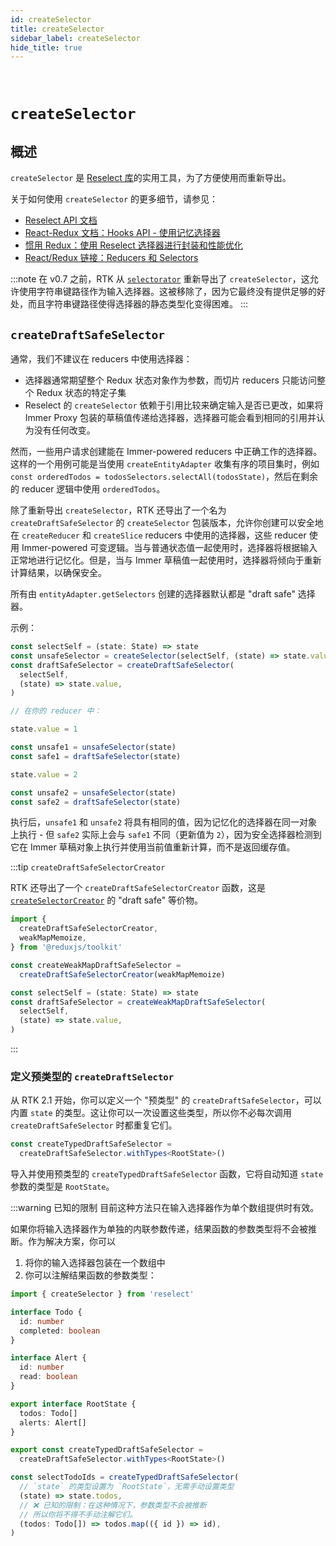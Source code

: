 ```yaml
---
id: createSelector
title: createSelector
sidebar_label: createSelector
hide_title: true
---
```


&nbsp;

# `createSelector`

## 概述

`createSelector` 是 [Reselect 库](https://github.com/reduxjs/reselect)的实用工具，为了方便使用而重新导出。

关于如何使用 `createSelector` 的更多细节，请参见：

- [Reselect API 文档](https://github.com/reduxjs/reselect)
- [React-Redux 文档：Hooks API - 使用记忆选择器](https://react-redux.js.org/next/api/hooks#using-memoizing-selectors)
- [惯用 Redux：使用 Reselect 选择器进行封装和性能优化](https://blog.isquaredsoftware.com/2017/12/idiomatic-redux-using-reselect-selectors/)
- [React/Redux 链接：Reducers 和 Selectors](https://github.com/markerikson/react-redux-links/blob/master/redux-reducers-selectors.md)

:::note
在 v0.7 之前，RTK 从 [`selectorator`](https://github.com/planttheidea/selectorator) 重新导出了 `createSelector`，这允许使用字符串键路径作为输入选择器。这被移除了，因为它最终没有提供足够的好处，而且字符串键路径使得选择器的静态类型化变得困难。
:::

## `createDraftSafeSelector`

通常，我们不建议在 reducers 中使用选择器：

- 选择器通常期望整个 Redux 状态对象作为参数，而切片 reducers 只能访问整个 Redux 状态的特定子集
- Reselect 的 `createSelector` 依赖于引用比较来确定输入是否已更改，如果将 Immer Proxy 包装的草稿值传递给选择器，选择器可能会看到相同的引用并认为没有任何改变。

然而，一些用户请求创建能在 Immer-powered reducers 中正确工作的选择器。这样的一个用例可能是当使用 `createEntityAdapter` 收集有序的项目集时，例如 `const orderedTodos = todosSelectors.selectAll(todosState)`，然后在剩余的 reducer 逻辑中使用 `orderedTodos`。

除了重新导出 `createSelector`，RTK 还导出了一个名为 `createDraftSafeSelector` 的 `createSelector` 包装版本，允许你创建可以安全地在 `createReducer` 和 `createSlice` reducers 中使用的选择器，这些 reducer 使用 Immer-powered 可变逻辑。当与普通状态值一起使用时，选择器将根据输入正常地进行记忆化。但是，当与 Immer 草稿值一起使用时，选择器将倾向于重新计算结果，以确保安全。

所有由 `entityAdapter.getSelectors` 创建的选择器默认都是 "draft safe" 选择器。

示例：

```ts no-transpile
const selectSelf = (state: State) => state
const unsafeSelector = createSelector(selectSelf, (state) => state.value)
const draftSafeSelector = createDraftSafeSelector(
  selectSelf,
  (state) => state.value,
)

// 在你的 reducer 中：

state.value = 1

const unsafe1 = unsafeSelector(state)
const safe1 = draftSafeSelector(state)

state.value = 2

const unsafe2 = unsafeSelector(state)
const safe2 = draftSafeSelector(state)
```

执行后，`unsafe1` 和 `unsafe2` 将具有相同的值，因为记忆化的选择器在同一对象上执行 - 但 `safe2` 实际上会与 `safe1` 不同（更新值为 `2`），因为安全选择器检测到它在 Immer 草稿对象上执行并使用当前值重新计算，而不是返回缓存值。

:::tip `createDraftSafeSelectorCreator`

RTK 还导出了一个 `createDraftSafeSelectorCreator` 函数，这是 [`createSelectorCreator`](https://github.com/reduxjs/reselect#createselectorcreatormemoize-memoizeoptions) 的 "draft safe" 等价物。

```ts no-transpile
import {
  createDraftSafeSelectorCreator,
  weakMapMemoize,
} from '@reduxjs/toolkit'

const createWeakMapDraftSafeSelector =
  createDraftSafeSelectorCreator(weakMapMemoize)

const selectSelf = (state: State) => state
const draftSafeSelector = createWeakMapDraftSafeSelector(
  selectSelf,
  (state) => state.value,
)
```

:::

### 定义预类型的 `createDraftSelector`

从 RTK 2.1 开始，你可以定义一个 "预类型" 的 `createDraftSafeSelector`，可以内置 `state` 的类型。这让你可以一次设置这些类型，所以你不必每次调用 `createDraftSafeSelector` 时都重复它们。

```ts no-transpile
const createTypedDraftSafeSelector =
  createDraftSafeSelector.withTypes<RootState>()
```

导入并使用预类型的 `createTypedDraftSafeSelector` 函数，它将自动知道 `state` 参数的类型是 `RootState`。

:::warning 已知的限制
目前这种方法只在输入选择器作为单个数组提供时有效。

如果你将输入选择器作为单独的内联参数传递，结果函数的参数类型将不会被推断。作为解决方案，你可以

1. 将你的输入选择器包装在一个数组中
2. 你可以注解结果函数的参数类型：

```ts no-transpile
import { createSelector } from 'reselect'

interface Todo {
  id: number
  completed: boolean
}

interface Alert {
  id: number
  read: boolean
}

export interface RootState {
  todos: Todo[]
  alerts: Alert[]
}

export const createTypedDraftSafeSelector =
  createDraftSafeSelector.withTypes<RootState>()

const selectTodoIds = createTypedDraftSafeSelector(
  // `state` 的类型设置为 `RootState`，无需手动设置类型
  (state) => state.todos,
  // ❌ 已知的限制：在这种情况下，参数类型不会被推断
  // 所以你将不得不手动注解它们。
  (todos: Todo[]) => todos.map(({ id }) => id),
)
```
